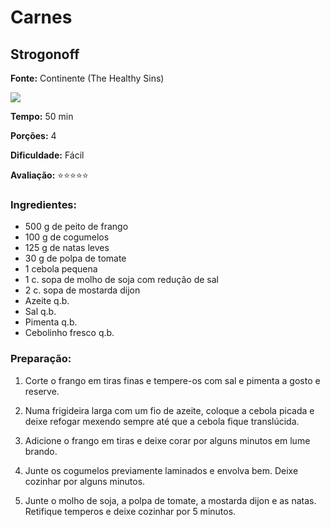 # Carnes {.unnumbered}

## Strogonoff

**Fonte:** Continente (The Healthy Sins)

![](https://encrypted-tbn0.gstatic.com/images?q=tbn:ANd9GcQj_WsqXdTWWUcmp1hD_h6clR2wLDmaCChgHpe1TvVFa_shYgya5O2wDzQGSNRJGAY&usqp=CAE&s&ec=72869758)

**Tempo:** 50 min

**Porções:** 4

**Dificuldade:** Fácil

**Avaliação:** ⭐⭐⭐⭐⭐

### Ingredientes:

-   500 g de peito de frango
-   100 g de cogumelos
-   125 g de natas leves
-   30 g de polpa de tomate
-   1 cebola pequena
-   1 c. sopa de molho de soja com redução de sal
-   2 c. sopa de mostarda dijon
-   Azeite q.b.
-   Sal q.b.
-   Pimenta q.b.
-   Cebolinho fresco q.b.

### Preparação:

1.  Corte o frango em tiras finas e tempere-os com sal e pimenta a gosto e reserve.

2.  Numa frigideira larga com um fio de azeite, coloque a cebola picada e deixe refogar mexendo sempre até que a cebola fique translúcida.

3.  Adicione o frango em tiras e deixe corar por alguns minutos em lume brando.

4.  Junte os cogumelos previamente laminados e envolva bem. Deixe cozinhar por alguns minutos.

5.  Junte o molho de soja, a polpa de tomate, a mostarda dijon e as natas. Retifique temperos e deixe cozinhar por 5 minutos.
